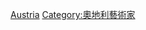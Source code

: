 {{Commons category|Illustrators from Austria}}

[[Category:各國插畫家|Austria]]
[[Category:奧地利藝術家|Category:奧地利藝術家]]